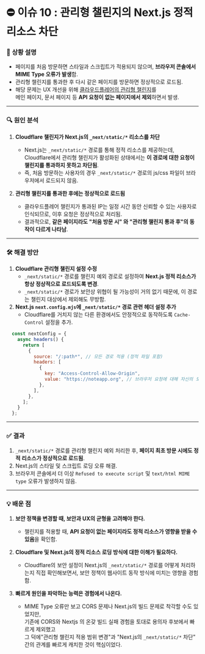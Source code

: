 
# ⛔ 이슈 10 : 관리형 챌린지의 Next.js 정적 리소스 차단

### 📝 **상황 설명**

<div className="flex my-10 gap-3 justify-around">
  <div className="flex items-center">
    <ToggleDocsImage className="h-14 text-base" src={staticSrcImg} label="상황 스크린샷"/>
  </div>
  <DocsImage src={staticSrcImgLog}/>
</div>

- 페이지를 처음 방문하면 스타일과 스크립트가 적용되지 않으며, **브라우저 콘솔에서 MIME Type 오류가 발생**함.
- 관리형 챌린지를 통과한 후 다시 같은 페이지를 방문하면 정상적으로 로드됨.
- 해당 문제는 UX 개선을 위해 [클라우드플레어의 관리형 챌린지](https://developers.cloudflare.com/waf/reference/cloudflare-challenges/#managed-challenge-recommended)를<br/> 메인 페이지, 문서 페이지 등 **API 요청이 없는 페이지에서 제외**하면서 발생.

---

### 🔍 **원인 분석**

1. **Cloudflare 챌린지가 Next.js의 `_next/static/*` 리소스를 차단**
     - Next.js는 `_next/static/*` 경로를 통해 정적 리소스를 제공하는데, Cloudflare에서 관리형 챌린지가 활성화된 상태에서는 **이 경로에 대한 요청이 챌린지를 통과하지 못하고 차단됨**.
     - 즉, 처음 방문하는 사용자의 경우 `_next/static/*` 경로의 js/css 파일이 브라우저에서 로드되지 않음.

2. **관리형 챌린지를 통과한 후에는 정상적으로 로드됨**
     - 클라우드플레어 챌린지가 통과된 IP는 일정 시간 동안 신뢰할 수 있는 사용자로 인식되므로, 이후 요청은 정상적으로 처리됨.
     - 결과적으로, **같은 페이지라도 "처음 방문 시" 와 "관리형 챌린지 통과 후"의 동작이 다르게 나타남**.

---

### 🛠️ **해결 방안**

1. **Cloudflare 관리형 챌린지 설정 수정**
     - `_next/static/*` 경로를 챌린지 예외 경로로 설정하여 **Next.js 정적 리소스가 항상 정상적으로 로드되도록 변경**.
     - `_next/static/*` 경로가 보안상 위협이 될 가능성이 거의 없기 때문에, 이 경로는 챌린지 대상에서 제외해도 무방함.
2. **Next.js `next.config.mjs`에 `_next/static/*` 경로 관련 헤더 설정 추가**
     - Cloudflare를 거치지 않는 다른 환경에서도 안정적으로 동작하도록 `Cache-Control` 설정을 추가.

```js filename="next.config.mjs"
  const nextConfig = {
    async headers() {
      return [
        {
          source: "/:path*", // 모든 경로 적용 (정적 파일 포함)
          headers: [
            {
              key: "Access-Control-Allow-Origin",
              value: "https://noteapp.org", // 브라우저 요청에 대해 자신의 도메인만 허용
            },
          ],
        },
      ];
    }
  };
```


---

### ✅ **결과**

1. `_next/static/*` 경로를 관리형 챌린지 예외 처리한 후, **페이지 최초 방문 시에도 정적 리소스가 정상적으로 로드됨**.
2. Next.js의 스타일 및 스크립트 로딩 오류 해결.
3. 브라우저 콘솔에서 더 이상 `Refused to execute script` 및 `text/html MIME type` 오류가 발생하지 않음.

---

### 💡 **배운 점**

1. **보안 정책을 변경할 때, 보안과 UX의 균형을 고려해야 한다.**
    - 챌린지를 적용할 때, **API 요청이 없는 페이지라도 정적 리소스가 영향을 받을 수 있음**을 확인함.

2. **Cloudflare 및 Next.js의 정적 리소스 로딩 방식에 대한 이해가 필요하다.**
    - Cloudflare의 보안 설정이 Next.js의 `_next/static/*` 경로를 어떻게 처리하는지 직접 확인해보면서, 보안 정책이 웹사이트 동작 방식에 미치는 영향을 경험함.

3. **빠르게 원인을 파악하는 능력은 경험에서 나온다.**
    - MIME Type 오류만 보고 CORS 문제나 Next.js의 빌드 문제로 착각할 수도 있었지만,<br/>기존에 CORS와 Nextjs 의 온갖 빌드 실패 경험을 토대로 용의자 후보에서 빠르게 제외했고 <br/>그 덕에"관리형 챌린지 적용 범위 변경"과 "Next.js의 `_next/static/*` 차단" 간의 관계를 빠르게 캐치한 것이 핵심이었다.
